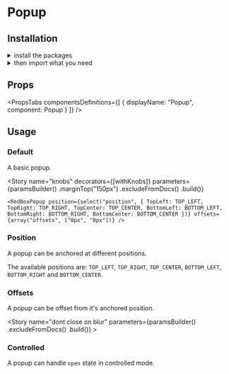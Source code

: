 
<Meta title="Components|Popup" />

<GithubLink filePath="/packages/react-components/components/popup/src" />

<Anchor storyId="components-popup--default-story" />

# Popup

## Installation

<details><summary >install the packages</summary>

Install from <a href={INSTALLATION_PAGE}>the React bundle</a> or as a standalone component:

```bash
npm install @orbit-ui/react-popup @orbit-ui/tachyons lodash
```
</details>

<details><summary >then import what you need</summary>

```javascript
import {
    Popup,
    TOP_LEFT,
    TOP_RIGHT,
    TOP_CENTER,
    BOTTOM_LEFT,
    BOTTOM_RIGHT,
    BOTTOM_CENTER
} from "@orbit-ui/react-popup" | "@orbit-ui/react-components";
```
</details>

## Props

<PropsTabs
    componentsDefinitions={[
        { displayName: "Popup", component: Popup }
    ]}
/>

## Usage

### Default

A basic popup.

<Preview>
    <Story name="default">
        <RedBoxPopup />
    </Story>
</Preview>

<Story
    name="knobs"
    decorators={[withKnobs]}
    parameters={paramsBuilder()
        .marginTop("150px")
        .excludeFromDocs()
        .build()}
>
    <RedBoxPopup position={select("position", { TopLeft: TOP_LEFT, TopRight: TOP_RIGHT, TopCenter: TOP_CENTER, BottomLeft: BOTTOM_LEFT, BottomRight: BOTTOM_RIGHT, BottomCenter: BOTTOM_CENTER })} offsets={array("offsets", ["0px", "0px"])} />
</Story>

### Position

A popup can be anchored at different positions.

The available positions are: `TOP_LEFT`, `TOP_RIGHT`, `TOP_CENTER`, `BOTTOM_LEFT`, `BOTTOM_RIGHT` and `BOTTOM_CENTER`.

<Preview>
    <Story name="position">
        <RedBoxPopup position={TOP_LEFT} />
    </Story>
</Preview>

### Offsets

A popup can be offset from it's anchored position.

<Preview>
    <Story name="offsets">
        <RedBoxPopup offsets={["30px", "30px"]} />
    </Story>
</Preview>

<Story
    name="dont close on blur"
    parameters={paramsBuilder()
        .excludeFromDocs()
        .build()}
    >
    <RedBoxPopup closeOnBlur={false} />
</Story>

### Controlled

A popup can handle `open` state in controlled mode.

<Preview>
    <Story name="controlled">
        <ControlledRedBox />
    </Story>
</Preview>
